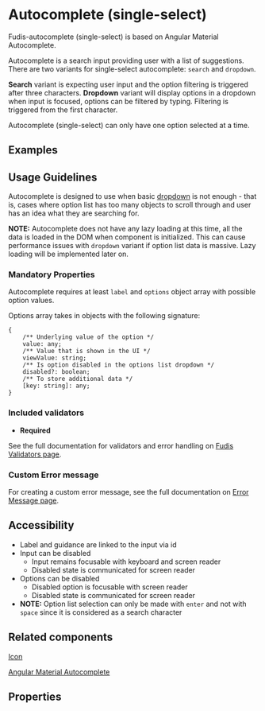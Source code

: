 
<Meta title="Components/Form/Autocomplete (single-select)" />

# Autocomplete (single-select)

Fudis-autocomplete (single-select) is based on Angular Material Autocomplete.

Autocomplete is a search input providing user with a list of suggestions. There are two variants for single-select autocomplete: `search` and `dropdown`.

**Search** variant is expecting user input and the option filtering is triggered after three characters. **Dropdown** variant will display options in a dropdown when input is focused, options can be filtered by typing. Filtering is triggered from the first character.

Autocomplete (single-select) can only have one option selected at a time.

## Examples

<Canvas of={AutocompleteStories.AutocompleteSearch}></Canvas>
<Canvas of={AutocompleteStories.AutocompleteDropdown}></Canvas>

## Usage Guidelines

Autocomplete is designed to use when basic [dropdown](/story/components-form-dropdown--single-select) is not enough - that is, cases where option list has too many objects to scroll through and user has an idea what they are searching for.

**NOTE:** Autocomplete does not have any lazy loading at this time, all the data is loaded in the DOM when component is initialized. This can cause performance issues with `dropdown` variant if option list data is massive. Lazy loading will be implemented later on.

### Mandatory Properties

Autocomplete requires at least `label` and `options` object array with possible option values.

Options array takes in objects with the following signature:

```
{
	/** Underlying value of the option */
	value: any;
	/** Value that is shown in the UI */
	viewValue: string;
	/** Is option disabled in the options list dropdown */
	disabled?: boolean;
	/** To store additional data */
	[key: string]: any;
}
```

### Included validators

- **Required**

See the full documentation for validators and error handling on [Fudis Validators page](/docs/utilities-validators--documentation).

### Custom Error message

For creating a custom error message, see the full documentation on [Error Message page](/docs/components-form-error-message--documentation).

## Accessibility

- Label and guidance are linked to the input via id
- Input can be disabled
  - Input remains focusable with keyboard and screen reader
  - Disabled state is communicated for screen reader
- Options can be disabled
  - Disabled option is focusable with screen reader
  - Disabled state is communicated for screen reader
- **NOTE:** Option list selection can only be made with `enter` and not with `space` since it is considered as a search character

## Related components

[Icon](/docs/components-icon--icon)

[Angular Material Autocomplete](https://material.angular.io/components/autocomplete/overview)

## Properties

<ArgTypes of={AutocompleteComponent} />
